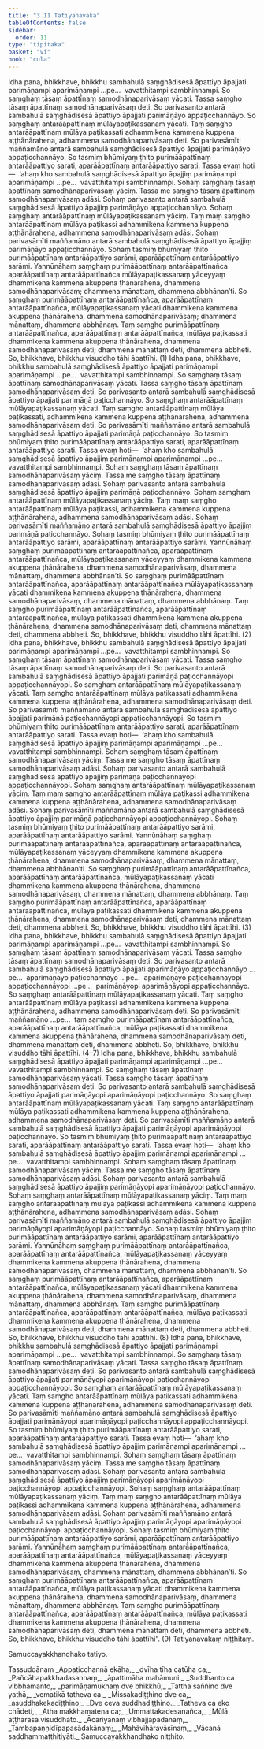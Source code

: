 ```yaml
---
title: "3.11 Tatiyanavaka"
tableOfContents: false
sidebar:
  order: 11
type: "tipitaka"
basket: "vi"
book: "cula"
---
```



<DynamicBreadcrumb />

<Division number="184" book="cula" e="ch" v="4" p="180">

<Paragraph number="771" book="cula">
Idha pana, bhikkhave, bhikkhu sambahulā saṃghādisesā āpattiyo āpajjati parimāṇampi aparimāṇampi …pe…  vavatthitampi sambhinnampi. So saṃghaṃ tāsaṃ āpattīnaṃ samodhānaparivāsaṃ yācati. Tassa saṃgho tāsaṃ āpattīnaṃ samodhānaparivāsaṃ deti. So parivasanto antarā sambahulā saṃghādisesā āpattiyo āpajjati parimāṇāyo appaṭicchannāyo. So saṃghaṃ antarāāpattīnaṃ mūlāyapaṭikassanaṃ yācati. Taṃ saṃgho antarāāpattīnaṃ mūlāya paṭikassati adhammikena kammena kuppena aṭṭhānārahena, adhammena samodhānaparivāsaṃ deti. So parivasāmīti maññamāno antarā sambahulā saṃghādisesā āpattiyo āpajjati parimāṇāyo appaṭicchannāyo. So tasmiṃ bhūmiyaṃ ṭhito purimāāpattīnaṃ antarāāpattiyo sarati, aparāāpattīnaṃ antarāāpattiyo sarati. Tassa evaṃ hoti—  ‘ahaṃ kho sambahulā saṃghādisesā āpattiyo āpajjiṃ parimāṇampi aparimāṇampi …pe…  vavatthitampi sambhinnampi. Sohaṃ saṃghaṃ tāsaṃ āpattīnaṃ samodhānaparivāsaṃ yāciṃ. Tassa me saṃgho tāsaṃ āpattīnaṃ samodhānaparivāsaṃ adāsi. Sohaṃ parivasanto antarā sambahulā saṃghādisesā āpattiyo āpajjiṃ parimāṇāyo appaṭicchannāyo. Sohaṃ saṃghaṃ antarāāpattīnaṃ mūlāyapaṭikassanaṃ yāciṃ. Taṃ maṃ saṃgho antarāāpattīnaṃ mūlāya paṭikassi adhammikena kammena kuppena aṭṭhānārahena, adhammena samodhānaparivāsaṃ adāsi. Sohaṃ parivasāmīti maññamāno antarā sambahulā saṃghādisesā āpattiyo āpajjiṃ parimāṇāyo appaṭicchannāyo. Sohaṃ tasmiṃ bhūmiyaṃ ṭhito purimāāpattīnaṃ antarāāpattiyo sarāmi, aparāāpattīnaṃ antarāāpattiyo sarāmi. Yannūnāhaṃ saṃghaṃ purimāāpattīnaṃ antarāāpattīnañca aparāāpattīnaṃ antarāāpattīnañca mūlāyapaṭikassanaṃ yāceyyaṃ dhammikena kammena akuppena ṭhānārahena, dhammena samodhānaparivāsaṃ; dhammena mānattaṃ, dhammena abbhānan’ti. So saṃghaṃ purimāāpattīnaṃ antarāāpattīnañca, aparāāpattīnaṃ antarāāpattīnañca, mūlāyapaṭikassanaṃ yācati dhammikena kammena akuppena ṭhānārahena, dhammena samodhānaparivāsaṃ; dhammena mānattaṃ, dhammena abbhānaṃ. Taṃ saṃgho purimāāpattīnaṃ antarāāpattīnañca, aparāāpattīnaṃ antarāāpattīnañca, mūlāya paṭikassati dhammikena kammena akuppena ṭhānārahena, dhammena samodhānaparivāsaṃ deti; dhammena mānattaṃ deti, dhammena abbheti. So, bhikkhave, bhikkhu visuddho tāhi āpattīhi. (1)
</Paragraph>

<Paragraph number="772" book="cula">
Idha pana, bhikkhave, bhikkhu sambahulā saṃghādisesā āpattiyo āpajjati parimāṇampi aparimāṇampi …pe…  vavatthitampi sambhinnampi. So saṃghaṃ tāsaṃ āpattīnaṃ samodhānaparivāsaṃ yācati. Tassa saṃgho tāsaṃ āpattīnaṃ samodhānaparivāsaṃ deti. So parivasanto antarā sambahulā saṃghādisesā āpattiyo āpajjati parimāṇā paṭicchannāyo. So saṃghaṃ antarāāpattīnaṃ mūlāyapaṭikassanaṃ yācati. Taṃ saṃgho antarāāpattīnaṃ mūlāya paṭikassati, adhammikena kammena kuppena aṭṭhānārahena, adhammena samodhānaparivāsaṃ deti. So parivasāmīti maññamāno antarā sambahulā saṃghādisesā āpattiyo āpajjati parimāṇā paṭicchannāyo. So tasmiṃ bhūmiyaṃ ṭhito purimāāpattīnaṃ antarāāpattiyo sarati, aparāāpattīnaṃ antarāāpattiyo sarati. Tassa evaṃ hoti—  ‘ahaṃ kho sambahulā saṃghādisesā āpattiyo āpajjiṃ parimāṇampi aparimāṇampi …pe…  vavatthitampi sambhinnampi. Sohaṃ saṃghaṃ tāsaṃ āpattīnaṃ samodhānaparivāsaṃ yāciṃ. Tassa me saṃgho tāsaṃ āpattīnaṃ samodhānaparivāsaṃ adāsi. Sohaṃ parivasanto antarā sambahulā saṃghādisesā āpattiyo āpajjiṃ parimāṇā paṭicchannāyo. Sohaṃ saṃghaṃ antarāāpattīnaṃ mūlāyapaṭikassanaṃ yāciṃ. Taṃ maṃ saṃgho antarāāpattīnaṃ mūlāya paṭikassi, adhammikena kammena kuppena aṭṭhānārahena, adhammena samodhānaparivāsaṃ adāsi. Sohaṃ parivasāmīti maññamāno antarā sambahulā saṃghādisesā āpattiyo āpajjiṃ parimāṇā paṭicchannāyo. Sohaṃ tasmiṃ bhūmiyaṃ ṭhito purimāāpattīnaṃ antarāāpattiyo sarāmi, aparāāpattīnaṃ antarāāpattiyo sarāmi. Yannūnāhaṃ saṃghaṃ purimāāpattīnaṃ antarāāpattīnañca, aparāāpattīnaṃ antarāāpattīnañca, mūlāyapaṭikassanaṃ yāceyyaṃ dhammikena kammena akuppena ṭhānārahena, dhammena samodhānaparivāsaṃ, dhammena mānattaṃ, dhammena abbhānan’ti. So saṃghaṃ purimāāpattīnaṃ antarāāpattīnañca, aparāāpattīnaṃ antarāāpattīnañca mūlāyapaṭikassanaṃ yācati dhammikena kammena akuppena ṭhānārahena, dhammena samodhānaparivāsaṃ, dhammena mānattaṃ, dhammena abbhānaṃ. Taṃ saṃgho purimāāpattīnaṃ antarāāpattīnañca, aparāāpattīnaṃ antarāāpattīnañca, mūlāya paṭikassati dhammikena kammena akuppena ṭhānārahena, dhammena samodhānaparivāsaṃ deti, dhammena mānattaṃ deti, dhammena abbheti. So, bhikkhave, bhikkhu visuddho tāhi āpattīhi. (2)
</Paragraph>

<Paragraph number="773" book="cula">
Idha pana, bhikkhave, bhikkhu sambahulā saṃghādisesā āpattiyo āpajjati parimāṇampi aparimāṇampi …pe…  vavatthitampi sambhinnampi. So saṃghaṃ tāsaṃ āpattīnaṃ samodhānaparivāsaṃ yācati. Tassa saṃgho tāsaṃ āpattīnaṃ samodhānaparivāsaṃ deti. So parivasanto antarā sambahulā saṃghādisesā āpattiyo āpajjati parimāṇā paṭicchannāyopi appaṭicchannāyopi. So saṃghaṃ antarāāpattīnaṃ mūlāyapaṭikassanaṃ yācati. Taṃ saṃgho antarāāpattīnaṃ mūlāya paṭikassati adhammikena kammena kuppena aṭṭhānārahena, adhammena samodhānaparivāsaṃ deti. So parivasāmīti maññamāno antarā sambahulā saṃghādisesā āpattiyo āpajjati parimāṇā paṭicchannāyopi appaṭicchannāyopi. So tasmiṃ bhūmiyaṃ ṭhito purimāāpattīnaṃ antarāāpattiyo sarati, aparāāpattīnaṃ antarāāpattiyo sarati. Tassa evaṃ hoti—  ‘ahaṃ kho sambahulā saṃghādisesā āpattiyo āpajjiṃ parimāṇampi aparimāṇampi …pe…  vavatthitampi sambhinnampi. Sohaṃ saṃghaṃ tāsaṃ āpattīnaṃ samodhānaparivāsaṃ yāciṃ. Tassa me saṃgho tāsaṃ āpattīnaṃ samodhānaparivāsaṃ adāsi. Sohaṃ parivasanto antarā sambahulā saṃghādisesā āpattiyo āpajjiṃ parimāṇā paṭicchannāyopi appaṭicchannāyopi. Sohaṃ saṃghaṃ antarāāpattīnaṃ mūlāyapaṭikassanaṃ yāciṃ. Taṃ maṃ saṃgho antarāāpattīnaṃ mūlāya paṭikassi adhammikena kammena kuppena aṭṭhānārahena, adhammena samodhānaparivāsaṃ adāsi. Sohaṃ parivasāmīti maññamāno antarā sambahulā saṃghādisesā āpattiyo āpajjiṃ parimāṇā paṭicchannāyopi appaṭicchannāyopi. Sohaṃ tasmiṃ bhūmiyaṃ ṭhito purimāāpattīnaṃ antarāāpattiyo sarāmi, aparāāpattīnaṃ antarāāpattiyo sarāmi. Yannūnāhaṃ saṃghaṃ purimāāpattīnaṃ antarāāpattīnañca, aparāāpattīnaṃ antarāāpattīnañca, mūlāyapaṭikassanaṃ yāceyyaṃ dhammikena kammena akuppena ṭhānārahena, dhammena samodhānaparivāsaṃ, dhammena mānattaṃ, dhammena abbhānan’ti. So saṃghaṃ purimāāpattīnaṃ antarāāpattīnañca, aparāāpattīnaṃ antarāāpattīnañca, mūlāyapaṭikassanaṃ yācati dhammikena kammena akuppena ṭhānārahena, dhammena samodhānaparivāsaṃ, dhammena mānattaṃ, dhammena abbhānaṃ. Taṃ saṃgho purimāāpattīnaṃ antarāāpattīnañca, aparāāpattīnaṃ antarāāpattīnañca, mūlāya paṭikassati dhammikena kammena akuppena ṭhānārahena, dhammena samodhānaparivāsaṃ deti, dhammena mānattaṃ deti, dhammena abbheti. So, bhikkhave, bhikkhu visuddho tāhi āpattīhi. (3)
</Paragraph>

<Paragraph number="774" book="cula">
Idha pana, bhikkhave, bhikkhu sambahulā saṃghādisesā āpattiyo āpajjati parimāṇampi aparimāṇampi …pe…  vavatthitampi sambhinnampi. So saṃghaṃ tāsaṃ āpattīnaṃ samodhānaparivāsaṃ yācati. Tassa saṃgho tāsaṃ āpattīnaṃ samodhānaparivāsaṃ deti. So parivasanto antarā sambahulā saṃghādisesā āpattiyo āpajjati aparimāṇāyo appaṭicchannāyo …pe…  aparimāṇāyo paṭicchannāyo …pe…  aparimāṇāyo paṭicchannāyopi appaṭicchannāyopi …pe…  parimāṇāyopi aparimāṇāyopi appaṭicchannāyo. So saṃghaṃ antarāāpattīnaṃ mūlāyapaṭikassanaṃ yācati. Taṃ saṃgho antarāāpattīnaṃ mūlāya paṭikassi adhammikena kammena kuppena aṭṭhānārahena, adhammena samodhānaparivāsaṃ deti. So parivasāmīti maññamāno …pe…  taṃ saṃgho purimāāpattīnaṃ antarāāpattīnañca, aparāāpattīnaṃ antarāāpattīnañca, mūlāya paṭikassati dhammikena kammena akuppena ṭhānārahena, dhammena samodhānaparivāsaṃ deti, dhammena mānattaṃ deti, dhammena abbheti. So, bhikkhave, bhikkhu visuddho tāhi āpattīhi. (4–7)
</Paragraph>

<Paragraph number="775" book="cula">
Idha pana, bhikkhave, bhikkhu sambahulā saṃghādisesā āpattiyo āpajjati parimāṇampi aparimāṇampi …pe…  vavatthitampi sambhinnampi. So saṃghaṃ tāsaṃ āpattīnaṃ samodhānaparivāsaṃ yācati. Tassa saṃgho tāsaṃ āpattīnaṃ samodhānaparivāsaṃ deti. So parivasanto antarā sambahulā saṃghādisesā āpattiyo āpajjati parimāṇāyopi aparimāṇāyopi paṭicchannāyo. So saṃghaṃ antarāāpattīnaṃ mūlāyapaṭikassanaṃ yācati. Taṃ saṃgho antarāāpattīnaṃ mūlāya paṭikassati adhammikena kammena kuppena aṭṭhānārahena, adhammena samodhānaparivāsaṃ deti. So parivasāmīti maññamāno antarā sambahulā saṃghādisesā āpattiyo āpajjati parimāṇāyopi aparimāṇāyopi paṭicchannāyo. So tasmiṃ bhūmiyaṃ ṭhito purimāāpattīnaṃ antarāāpattiyo sarati, aparāāpattīnaṃ antarāāpattiyo sarati. Tassa evaṃ hoti—  ‘ahaṃ kho sambahulā saṃghādisesā āpattiyo āpajjiṃ parimāṇampi aparimāṇampi …pe…  vavatthitampi sambhinnampi. Sohaṃ saṃghaṃ tāsaṃ āpattīnaṃ samodhānaparivāsaṃ yāciṃ. Tassa me saṃgho tāsaṃ āpattīnaṃ samodhānaparivāsaṃ adāsi. Sohaṃ parivasanto antarā sambahulā saṃghādisesā āpattiyo āpajjiṃ parimāṇāyopi aparimāṇāyopi paṭicchannāyo. Sohaṃ saṃghaṃ antarāāpattīnaṃ mūlāyapaṭikassanaṃ yāciṃ. Taṃ maṃ saṃgho antarāāpattīnaṃ mūlāya paṭikassi adhammikena kammena kuppena aṭṭhānārahena, adhammena samodhānaparivāsaṃ adāsi. Sohaṃ parivasāmīti maññamāno antarā sambahulā saṃghādisesā āpattiyo āpajjiṃ parimāṇāyopi aparimāṇāyopi paṭicchannāyo. Sohaṃ tasmiṃ bhūmiyaṃ ṭhito purimāāpattīnaṃ antarāāpattiyo sarāmi, aparāāpattīnaṃ antarāāpattiyo sarāmi. Yannūnāhaṃ saṃghaṃ purimāāpattīnaṃ antarāāpattīnañca, aparāāpattīnaṃ antarāāpattīnañca, mūlāyapaṭikassanaṃ yāceyyaṃ dhammikena kammena akuppena ṭhānārahena, dhammena samodhānaparivāsaṃ, dhammena mānattaṃ, dhammena abbhānan’ti. So saṃghaṃ purimāāpattīnaṃ antarāāpattīnañca, aparāāpattīnaṃ antarāāpattīnañca, mūlāyapaṭikassanaṃ yācati dhammikena kammena akuppena ṭhānārahena, dhammena samodhānaparivāsaṃ, dhammena mānattaṃ, dhammena abbhānaṃ. Taṃ saṃgho purimāāpattīnaṃ antarāāpattīnañca, aparāāpattīnaṃ antarāāpattīnañca, mūlāya paṭikassati dhammikena kammena akuppena ṭhānārahena, dhammena samodhānaparivāsaṃ deti, dhammena mānattaṃ deti, dhammena abbheti. So, bhikkhave, bhikkhu visuddho tāhi āpattīhi. (8)
</Paragraph>

<Paragraph number="776" book="cula">
Idha pana, bhikkhave, bhikkhu sambahulā saṃghādisesā āpattiyo āpajjati parimāṇampi aparimāṇampi …pe…  vavatthitampi sambhinnampi. So saṃghaṃ tāsaṃ āpattīnaṃ samodhānaparivāsaṃ yācati. Tassa saṃgho tāsaṃ āpattīnaṃ samodhānaparivāsaṃ deti. So parivasanto antarā sambahulā saṃghādisesā āpattiyo āpajjati parimāṇāyopi aparimāṇāyopi paṭicchannāyopi appaṭicchannāyopi. So saṃghaṃ antarāāpattīnaṃ mūlāyapaṭikassanaṃ yācati. Taṃ saṃgho antarāāpattīnaṃ mūlāya paṭikassati adhammikena kammena kuppena aṭṭhānārahena, adhammena samodhānaparivāsaṃ deti. So parivasāmīti maññamāno antarā sambahulā saṃghādisesā āpattiyo āpajjati parimāṇāyopi aparimāṇāyopi paṭicchannāyopi appaṭicchannāyopi. So tasmiṃ bhūmiyaṃ ṭhito purimāāpattīnaṃ antarāāpattiyo sarati, aparāāpattīnaṃ antarāāpattiyo sarati. Tassa evaṃ hoti—  ‘ahaṃ kho sambahulā saṃghādisesā āpattiyo āpajjiṃ parimāṇampi aparimāṇampi …pe…  vavatthitampi sambhinnampi. Sohaṃ saṃghaṃ tāsaṃ āpattīnaṃ samodhānaparivāsaṃ yāciṃ. Tassa me saṃgho tāsaṃ āpattīnaṃ samodhānaparivāsaṃ adāsi. Sohaṃ parivasanto antarā sambahulā saṃghādisesā āpattiyo āpajjiṃ parimāṇāyopi aparimāṇāyopi paṭicchannāyopi appaṭicchannāyopi. Sohaṃ saṃghaṃ antarāāpattīnaṃ mūlāyapaṭikassanaṃ yāciṃ. Taṃ maṃ saṃgho antarāāpattīnaṃ mūlāya paṭikassi adhammikena kammena kuppena aṭṭhānārahena, adhammena samodhānaparivāsaṃ adāsi. Sohaṃ parivasāmīti maññamāno antarā sambahulā saṃghādisesā āpattiyo āpajjiṃ parimāṇāyopi aparimāṇāyopi paṭicchannāyopi appaṭicchannāyopi. Sohaṃ tasmiṃ bhūmiyaṃ ṭhito purimāāpattīnaṃ antarāāpattiyo sarāmi, aparāāpattīnaṃ antarāāpattiyo sarāmi. Yannūnāhaṃ saṃghaṃ purimāāpattīnaṃ antarāāpattīnañca, aparāāpattīnaṃ antarāāpattīnañca, mūlāyapaṭikassanaṃ yāceyyaṃ dhammikena kammena akuppena ṭhānārahena, dhammena samodhānaparivāsaṃ, dhammena mānattaṃ, dhammena abbhānan’ti. So saṃghaṃ purimāāpattīnaṃ antarāāpattīnañca, aparāāpattīnaṃ antarāāpattīnañca, mūlāya paṭikassanaṃ yācati dhammikena kammena akuppena ṭhānārahena, dhammena samodhānaparivāsaṃ, dhammena mānattaṃ, dhammena abbhānaṃ. Taṃ saṃgho purimāāpattīnaṃ antarāāpattīnañca, aparāāpattīnaṃ antarāāpattīnañca, mūlāya paṭikassati dhammikena kammena akuppena ṭhānārahena, dhammena samodhānaparivāsaṃ deti, dhammena mānattaṃ deti, dhammena abbheti. So, bhikkhave, bhikkhu visuddho tāhi āpattīhi”. (9)

</Paragraph>
</Division>

<Paragraph number="777" type="center" book="cula">
Tatiyanavakaṃ niṭṭhitaṃ.

  
Samuccayakkhandhako tatiyo.



</Paragraph>

<Paragraph number="778" type="center" book="cula">
Tassuddānaṃ


</Paragraph>

<Paragraph number="779" type="verses" book="cula">
_Appaṭicchannā ekāha,_  
_dvīha tīha catūha ca;_  
_Pañcāhapakkhadasannaṃ,_  
_āpattimāha mahāmuni._  

</Paragraph>

<Paragraph number="780" type="verses" book="cula">
_Suddhanto ca vibbhamanto,_  
_parimāṇamukhaṃ dve bhikkhū;_  
_Tattha saññino dve yathā,_  
_vematikā tatheva ca._  

</Paragraph>

<Paragraph number="781" type="verses" book="cula">
_Missakadiṭṭhino dve ca,_  
_asuddhakekadiṭṭhino;_  
_Dve ceva suddhadiṭṭhino._  

</Paragraph>

<Paragraph number="782" type="verses" book="cula">
_Tatheva ca eko chādeti,_  
_Atha makkhamatena ca;_  
_Ummattakadesanañca,_  
_Mūlā aṭṭhārasa visuddhato._  

</Paragraph>

<Paragraph number="783" type="verses" book="cula">
_Ācariyānaṃ vibhajjapadānaṃ,_  
_Tambapaṇṇidīpapasādakānaṃ;_  
_Mahāvihāravāsīnaṃ,_  
_Vācanā saddhammaṭṭhitiyāti._  


</Paragraph>

<Paragraph number="784" type="center" book="cula">
Samuccayakkhandhako niṭṭhito.
</Paragraph>